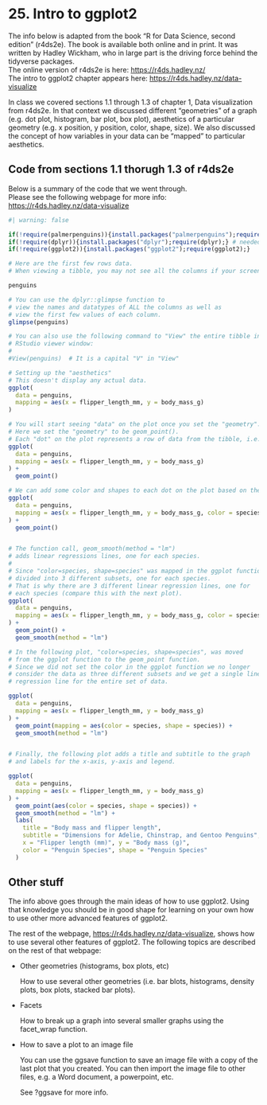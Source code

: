 # <yrChapterNumber>25. </yrChapterNumber> Intro to ggplot2

The info below is adapted from the book "R for Data Science, second edition" (r4ds2e).
The book is available both online and
in print.  It was written by Hadley Wickham, who in large part is the driving
force behind the tidyverse packages.  
The online version of r4ds2e is here:&nbsp;<https://r4ds.hadley.nz/>  
The intro to ggplot2 chapter appears here:&nbsp;<https://r4ds.hadley.nz/data-visualize>

In class we covered sections 1.1 through 1.3 of chapter 1, Data visualization 
from r4ds2e. In that context we discussed different "geometries" of a graph (e.g. dot plot, 
histogram, bar plot, box plot), aesthetics of a particular 
geometry (e.g. x position, y position, color, shape, size). We also discussed
the concept of how variables in your data can be "mapped" to particular
aesthetics.

## Code from sections 1.1 thorugh 1.3 of r4ds2e

Below is a summary of the code that we went through.  
Please see the following webpage for more info:  <https://r4ds.hadley.nz/data-visualize>

```r
#| warning: false

if(!require(palmerpenguins)){install.packages("palmerpenguins");require(palmerpenguins);}
if(!require(dplyr)){install.packages("dplyr");require(dplyr);} # needed for glimpse
if(!require(ggplot2)){install.packages("ggplot2");require(ggplot2);}
```

```r
# Here are the first few rows data.
# When viewing a tibble, you may not see all the columns if your screen is too narrow.

penguins

# You can use the dplyr::glimpse function to 
# view the names and datatypes of ALL the columns as well as 
# view the first few values of each column.
glimpse(penguins)

# You can also use the following command to "View" the entire tibble in the 
# RStudio viewer window:
#
#View(penguins)  # It is a capital "V" in "View"

# Setting up the "aesthetics"
# This doesn't display any actual data.
ggplot(
  data = penguins,
  mapping = aes(x = flipper_length_mm, y = body_mass_g)
)

# You will start seeing "data" on the plot once you set the "geometry".
# Here we set the "geometry" to be geom_point().
# Each "dot" on the plot represents a row of data from the tibble, i.e. one penguin.
ggplot(
  data = penguins,
  mapping = aes(x = flipper_length_mm, y = body_mass_g)
) +
  geom_point()

# We can add some color and shapes to each dot on the plot based on the species.
ggplot(
  data = penguins,
  mapping = aes(x = flipper_length_mm, y = body_mass_g, color = species, shape=species)
) +
  geom_point()


# The function call, geom_smooth(method = "lm") 
# adds linear regressions lines, one for each species. 
#
# Since "color=species, shape=species" was mapped in the ggplot function, the data was
# divided into 3 different subsets, one for each species. 
# That is why there are 3 different linear regression lines, one for
# each species (compare this with the next plot).
ggplot(
  data = penguins,
  mapping = aes(x = flipper_length_mm, y = body_mass_g, color = species, shape=species)
) +
  geom_point() +
  geom_smooth(method = "lm")

# In the following plot, "color=species, shape=species", was moved
# from the ggplot function to the geom_point function.
# Since we did not set the color in the ggplot function we no longer
# consider the data as three different subsets and we get a single linear 
# regression line for the entire set of data.

ggplot(
  data = penguins,
  mapping = aes(x = flipper_length_mm, y = body_mass_g)
) +
  geom_point(mapping = aes(color = species, shape = species)) +
  geom_smooth(method = "lm")


# Finally, the following plot adds a title and subtitle to the graph
# and labels for the x-axis, y-axis and legend.

ggplot(
  data = penguins,
  mapping = aes(x = flipper_length_mm, y = body_mass_g)
) +
  geom_point(aes(color = species, shape = species)) +
  geom_smooth(method = "lm") +
  labs(
    title = "Body mass and flipper length",
    subtitle = "Dimensions for Adelie, Chinstrap, and Gentoo Penguins",
    x = "Flipper length (mm)", y = "Body mass (g)",
    color = "Penguin Species", shape = "Penguin Species"
  )
```


## Other stuff

The info above goes through the main ideas of how to use ggplot2.
Using that knowledge you should be in good shape for learning on your own
how to use other more advanced features of ggplot2. 

The rest of the webpage, <https://r4ds.hadley.nz/data-visualize>,
shows how to use several other features of ggplot2. 
The following topics are described on the rest of that webpage:

- Other geometries (histograms, box plots, etc)

  How to use several other geometries
  (i.e. bar blots, histograms, density plots, box plots, stacked bar plots).

- Facets

  How to break up a graph into several smaller graphs using 
  the facet_wrap function.

- How to save a plot to an image file

  You can use the ggsave function to save an image file with a copy of the 
  last plot that you created. You can then import the image file to other
  files, e.g. a Word document, a powerpoint, etc.

  See ?ggsave for more info. 

